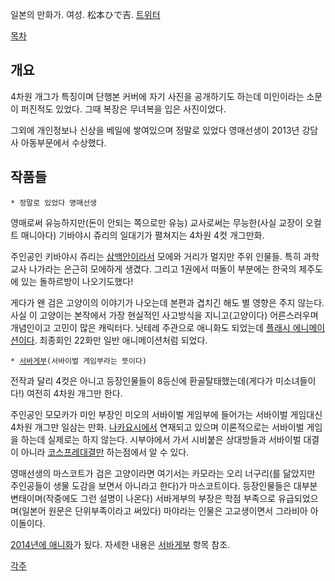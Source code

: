 일본의 만화가. 여성. 松本ひで吉. [https://twitter.com/hidekiccan 트위터]

[[목차]]

== 개요 ==
4차원 개그가 특징이며 단행본 커버에 자기 사진을 공개하기도 하는데 미인이라는 소문이 퍼진적도 있었다. 그때 복장은 무녀복을 입은 사진이었다. 

그외에 개인정보나 신상을 베일에 쌓여있으며 정말로 있었다 영매선생이 2013년 강담사 아동부문에서 수상했다.

== 작품들 ==
 * 정말로 있었다 영매선생
영매로써 유능하지만(돈이 안되는 쪽으로만 유능) 교사로써는 무능한(사실 교장이 오컬트 매니아다) 기바야시 쥬리의 일대기가 펼쳐지는 4차원 4컷 개그만화. 

주인공인 키바야시 쥬리는 [[삼백안]]이라서 모에와 거리가 멀지만 주위 인물들. 특히 과학교사 나가라는 은근히 모에하게 생겼다. 그리고 1권에서 떠돌이 부분에는 한국의 제주도에 있는 돌하르방이 나오기도했다!

게다가 왠 검은 고양이의 이야기가 나오는데 본편과 겹치긴 해도 별 영향은 주지 않는다. 사실 이 고양이는 본작에서 가장 현실적인 사고방식을 지니고(고양이다) 어른스러우며 개념인이고 고민이 많은 캐릭터다. 닛테레 주관으로 애니화도 되었는데 [[플래시 에니메이션]]이다. 최종회인 22화만 일반 애니메이션처럼 되었다.

 * [[서바게부]](서바이벌 게임부라는 뜻이다)

전작과 달리 4컷은 아니고 등장인물들이 8등신에 환골탈태했는데(게다가 미소녀들이다!) 여전히 4차원 개그만 한다. 

주인공인 모모카가 미인 부장인 미오의 서바이벌 게임부에 들어가는 서바이벌 게임대신 4차원 개그만 일삼는 만화. [[나카요시]]에서 연재되고 있으며 이론적으로는 서바이벌 게임을 하는데 실제로는 하지 않는다. 시부야에서 가서 시비붙은 상대방들과 서바이벌 대결이 아니라 [[코스프레]]대결만 하는점에서 알 수 있다.

영매선생의 마스코트가 검은 고양이라면 여기서는 카모라는 오리 너구리(를 닮았지만 주인공들이 생물 도감을 보면서 아니라고 한다)가 마스코트이다. 등장인물들은 대부분 변태이며(작중에도 그런 설명이 나온다) 서바게부의 부장은 학점 부족으로 유급되었으며(일본어 원문은 단위부족이라고 써있다) 마야라는 인물은 고교생이면서 그라비아 아이돌이다. 

[http://www.youtube.com/watch?v=EkvPYIdAbtw 2014년에 애니화]가 됬다. 자세한 내용은 [[서바게부]] 항목 참조.

[[각주]]
